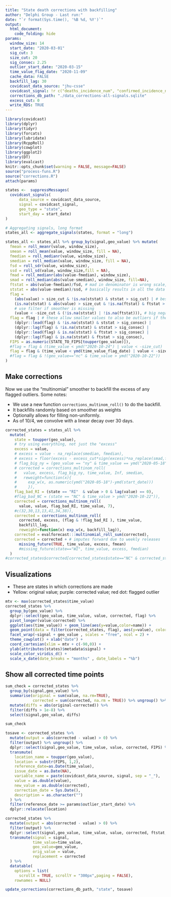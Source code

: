 ```yaml
---
title: "State death corrections with backfilling"
author: "Delphi Group - Last run:"
date: "`r format(Sys.time(), '%B %d, %Y')`"
output:
  html_document:
    code_folding: hide
params:
  window_size: 14
  start_date: "2020-03-01"
  sig_cut: 3
  size_cut: 20
  sig_consec: 2.25
  outlier_start_date: "2020-03-15"
  time_value_flag_date: "2020-11-09"
  cache_data: FALSE
  backfill_lag: 30
  covidcast_data_source: "jhu-csse"
  covidcast_signal: !r c("deaths_incidence_num", "confirmed_incidence_num")
  corrections_db_path: "./data_corrections-all-signals.sqlite"
  excess_cut: 0
  write_RDS: TRUE
---
```


```r
library(covidcast)
library(dplyr)
library(tidyr)
library(forcats)
library(lubridate)
library(RcppRoll)
library(cowplot)
library(ggplot2)
library(DT)
library(evalcast)
knitr::opts_chunk$set(warning = FALSE, message=FALSE)
source("process-funs.R")
source("corrections.R")
attach(params)
```

```r
states <-  suppressMessages(
  covidcast_signals(
      data_source = covidcast_data_source, 
      signal = covidcast_signal,
      geo_type = "state", 
      start_day = start_date)
)

# Aggregating signals, long format
states_all <- aggregate_signals(states, format = "long") 
```


```r
states_all <- states_all %>% group_by(signal,geo_value) %>% mutate(
  fmean = roll_meanr(value, window_size),
  smean = roll_mean(value, window_size, fill = NA),
  fmedian = roll_medianr(value, window_size),
  smedian = roll_median(value, window_size, fill = NA),
  fsd = roll_sdr(value, window_size),
  ssd = roll_sd(value, window_size,fill = NA),
  fmad = roll_medianr(abs(value-fmedian), window_size),
  smad = roll_median(abs(value-smedian), window_size, fill=NA),
  ftstat = abs(value-fmedian)/fsd, # mad in denominator is wrong scale, 
  ststat = abs(value-smedian)/ssd, # basically results in all the data flagged
  flag = 
    (abs(value) > size_cut & !is.na(ststat) & ststat > sig_cut) | # best case
    (is.na(ststat) & abs(value) > size_cut & !is.na(ftstat) & ftstat > sig_cut) | 
    # use filter if smoother is missing
    (value < -size_cut & (!is.na(ststat) | !is.na(ftstat))), # big negative
  flag = flag | # these allow smaller values to also be outliers if they are consecutive
    (dplyr::lead(flag) & !is.na(ststat) & ststat > sig_consec) | 
    (dplyr::lag(flag) & !is.na(ststat) & ststat > sig_consec) |
    (dplyr::lead(flag) & is.na(ststat) & ftstat > sig_consec) |
    (dplyr::lag(flag) & is.na(ststat) & ftstat > sig_consec),
  FIPS = as.numeric(STATE_TO_FIPS[toupper(geo_value)]),
  #flag = flag & (time_value < ymd("2020-10-24") | value < -size_cut)  
  flag = flag & (time_value < ymd(time_value_flag_date) | value < -size_cut)
  #flag = flag & !(geo_value=="nc" & time_value > ymd("2020-10-22"))
)
```


## Make corrections

Now we use the "multinomial" smoother to backfill the excess of any flagged outliers. Some notes:
  
* We use a new function `corrections_multinom_roll()` to do the backfill.
* It backfills randomly based on smoother as weights
* Optionally allows for filling non-uniformly.
* As of 10/4, we convolve with a linear decay over 30 days. 

```r
corrected_states = states_all %>% 
  mutate(
    state = toupper(geo_value),
    # try using everything, not just the "excess"
    excess = value,
    # excess = value - na_replace(smedian, fmedian),
    # excess = floor(excess - excess_cut*sign(excess)*na_replace(smad,fmad)),
    # flag_big_ny = (geo_value == "ny" & time_value == ymd("2020-05-18")),
    # corrected = corrections_multinom_roll(
    #   value, excess, flag_big_ny, time_value, Inf, smedian,
    #   reweight=function(x){ 
    #     exp_w(x, as.numeric(ymd("2020-05-18")-ymd(start_date)))
    #     }),
    flag_bad_RI = (state == "RI"  & value > 0 & lag(value) == 0),
    #flag_bad_NC = (state == "NC" & time_value > ymd("2020-10-22")),
    corrected = corrections_multinom_roll(
      value, value, flag_bad_RI, time_value, 7),
    #c(32,30,13,13,41,34,38)),
    corrected = corrections_multinom_roll(
      corrected, excess, (flag & !flag_bad_RI ), time_value, 
      backfill_lag, 
      reweight=function(x) exp_w(x, backfill_lag)),
    corrected = evalforecast:::multinomial_roll_sum(corrected),
    corrected = corrected + # imputes forward due to weekly releases
      missing_future(TRUE, time_value, excess, fmean)
      #missing_future(state=="WI", time_value, excess, fmedian)
  )
#corrected_states$corrected[corrected_states$state=="NC" & corrected_states$time_value > ymd("2020-10-22")] = c(32,30,13,13,41,34,38)
```

## Visualizations

* These are states in which corrections are made
* Yellow: original value; purple: corrected value; red dot: flagged outlier

```r
mtv <- max(corrected_states$time_value)
corrected_states %>% 
  group_by(geo_value) %>% 
  dplyr::select(geo_value, time_value, value, corrected, flag) %>%
  pivot_longer(value:corrected) %>%
  ggplot(aes(time_value)) + geom_line(aes(y=value,color=name)) +
  geom_point(data = filter(corrected_states, flag), aes(y=value), color="red") +
  facet_wrap(~signal + geo_value , scales = "free", ncol = 2) +
  theme_cowplot() + xlab("date") + 
  coord_cartesian(xlim = mtv + c(-90,0)) +
  ylab(attributes(states)$metadata$signal) +
  scale_color_viridis_d() + 
  scale_x_date(date_breaks = "months" , date_labels = "%b")
```

## Show all corrected time points

```r
sum_check = corrected_states %>% 
  group_by(signal,geo_value) %>%
  summarise(original = sum(value, na.rm=TRUE),
            corrected = sum(corrected, na.rm = TRUE)) %>% ungroup() %>%
  mutate(diffs = abs(original-corrected)) %>%
  filter(diffs > 1e-8) %>%
  select(signal,geo_value, diffs)

sum_check

tosave <- corrected_states %>% 
  mutate(output = abs(corrected - value) > 0) %>%
  filter(output) %>% ungroup() %>%
  dplyr::select(signal,geo_value, time_value, value, corrected, FIPS) %>%
  transmute(
    location_name = toupper(geo_value),
    location = substr(FIPS, 1,2),
    reference_date=as.Date(time_value), 
    issue_date = as.Date(NA),
    variable_name = paste(covidcast_data_source, signal, sep = "_"),
    value = as.double(value),
    new_value = as.double(corrected), 
    correction_date = Sys.Date(),
    description = as.character("")
  ) %>%
  filter(reference_date >= params$outlier_start_date) %>%
  dplyr::relocate(location)

corrected_states %>% 
  mutate(output = abs(corrected - value) > 0) %>%
  filter(output) %>%
  dplyr::select(signal,geo_value, time_value, value, corrected, ftstat, ststat) %>%
  transmute(signal = signal,
            time_value=time_value, 
            geo_value=geo_value,
            orig_value = value,
            replacement = corrected
  ) %>%
  datatable(
    options = list(
      scrollX = TRUE, scrollY = "300px",paging = FALSE),
    rownames = NULL) 
```

```r
update_corrections(corrections_db_path, "state", tosave)
```








